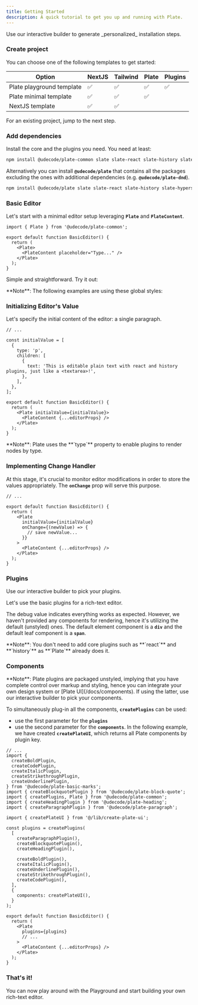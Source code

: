 ```yaml
---
title: Getting Started
description: A quick tutorial to get you up and running with Plate.
---
```


<Callout className="my-4">
  Use our <Link href="/?builder=true" target="_blank">interactive builder</Link> to generate _personalized_ installation steps.
</Callout>

<Steps>

### Create project

You can choose one of the following templates to get started:

| Option                                                                                                             | NextJS | Tailwind | Plate | Plugins |
| ------------------------------------------------------------------------------------------------------------------ | ------ | -------- | ----- | ------- |
| <Link target="_blank" href="https://github.com/udecode/plate-playground-template">Plate playground template</Link> | ✅     | ✅       | ✅    | ✅      |
| <Link target="_blank" href="https://github.com/udecode/plate-template">Plate minimal template</Link>               | ✅     | ✅       | ✅    |         |
| <Link target="_blank" href="/docs/components/installation/next">NextJS template</Link>                             | ✅     | ✅       |       |         |

For an existing project, jump to the next step.

### Add dependencies

Install the core and the plugins you need. You need at least:

```bash
npm install @udecode/plate-common slate slate-react slate-history slate-hyperscript react react-dom
```

Alternatively you can install **`@udecode/plate`** that contains all the packages excluding the ones with additional dependencies (e.g. **`@udecode/plate-dnd`**).

```bash
npm install @udecode/plate slate slate-react slate-history slate-hyperscript react react-dom
```

### Basic Editor

Let's start with a minimal editor setup leveraging **`Plate`** and **`PlateContent`**.

```tsx showLineNumbers {1,3-5,9}
import { Plate } from '@udecode/plate-common';

export default function BasicEditor() {
  return (
    <Plate>
      <PlateContent placeholder="Type..." />
    </Plate>
  );
}
```

Simple and straightforward. Try it out:

<ComponentPreview name="basic-editor-default-demo" padding="md" />

<Callout className="mt-4">
  **Note**: The following examples are using these global styles:
  <ComponentSource name="globals" />
</Callout>

### Initializing Editor's Value

Let's specify the initial content of the editor: a single paragraph.

```tsx showLineNumbers {3-12,18}
// ...

const initialValue = [
  {
    type: 'p',
    children: [
      {
        text: 'This is editable plain text with react and history plugins, just like a <textarea>!',
      },
    ],
  },
];

export default function BasicEditor() {
  return (
    <Plate initialValue={initialValue}>
      <PlateContent {...editorProps} />
    </Plate>
  );
}
```

<Callout className="mt-4">
  **Note**: Plate uses the **`type`** property to enable plugins to render nodes
  by type.
</Callout>

<ComponentPreview name="basic-editor-value-demo" padding="md" />

### Implementing Change Handler

At this stage, it's crucial to monitor editor modifications in order to store the values appropriately. The **`onChange`** prop will serve this purpose.

```tsx showLineNumbers {8-10}
// ...

export default function BasicEditor() {
  return (
    <Plate
      initialValue={initialValue}
      onChange={(newValue) => {
        // save newValue...
      }}
    >
      <PlateContent {...editorProps} />
    </Plate>
  );
}
```

<ComponentPreview name="basic-editor-handler-demo" padding="md" />

### Plugins

<Callout className="my-4">
Use our <Link href="/?builder=true" target="_blank">interactive builder</Link> to pick your plugins.
</Callout>

Let's use the basic plugins for a rich-text editor.

<ComponentPreview name="basic-plugins-default-demo" padding="md" />

The debug value indicates everything works as expected. However, we haven't provided any components for rendering, hence it's utilizing the default (unstyled) ones. The default element component is a **`div`** and the default leaf component is a **`span`**.

<Callout className="mt-4">
  **Note**: You don't need to add core plugins such as **`react`** and
  **`history`** as **`Plate`** already does it.
</Callout>

### Components

<Callout className="mt-4">
**Note**: Plate plugins are packaged unstyled, implying that you have complete
control over markup and styling, hence you can integrate your own design
system or [Plate UI](/docs/components). If using the latter, use our <Link href="/?builder=true" target="_blank">interactive builder</Link> to pick your components.
</Callout>

To simultaneously plug-in all the components, **`createPlugins`** can be used:

- use the first parameter for the **`plugins`**
- use the second parameter for the **`components`**. In the following example, we have created **`createPlateUI`**, which returns all Plate components by plugin key.

```tsx showLineNumbers {16-31, 36}
// ...
import {
  createBoldPlugin,
  createCodePlugin,
  createItalicPlugin,
  createStrikethroughPlugin,
  createUnderlinePlugin,
} from '@udecode/plate-basic-marks';
import { createBlockquotePlugin } from '@udecode/plate-block-quote';
import { createPlugins, Plate } from '@udecode/plate-common';
import { createHeadingPlugin } from '@udecode/plate-heading';
import { createParagraphPlugin } from '@udecode/plate-paragraph';

import { createPlateUI } from '@/lib/create-plate-ui';

const plugins = createPlugins(
  [
    createParagraphPlugin(),
    createBlockquotePlugin(),
    createHeadingPlugin(),

    createBoldPlugin(),
    createItalicPlugin(),
    createUnderlinePlugin(),
    createStrikethroughPlugin(),
    createCodePlugin(),
  ],
  {
    components: createPlateUI(),
  }
);

export default function BasicEditor() {
  return (
    <Plate
      plugins={plugins}
      // ...
    >
      <PlateContent {...editorProps} />
    </Plate>
  );
}
```

<ComponentSource src="src/lib/plate/create-plate-ui.ts" />

<ComponentPreview name="basic-plugins-components-demo" padding="md" />

### That's it!

You can now play around with the <Link href="/?builder=true">Playground</Link> and start building your own rich-text editor.

</Steps>
